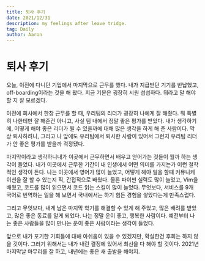 ```yaml
---
title: 퇴사 후기
date: 2021/12/31
description: my feelings after leave tridge.
tag: Daily
author: Aaron
---
```


# 퇴사 후기

오늘, 이전에 다니던 기업에서 마지막으로 근무를 했다. 내가 지급받던 기기를 반납했고, off-boarding이라는 것을 해 봤다. 지금 기분은 굉장히 시원 섭섭하다. 뭐라고 말 해야 할 지 잘 모르겠다.

이전에 회사에서 한창 근무를 할 때, 우리팀의 리더가 굉장히 나에게 잘 해줬다. 뭐 특별히 나한테만 잘 해준건 아니고, 사실 팀 내에서 정말 좋은 평가를 받았다. 내가 생각하기에, 어떻게 해야 좋은 리더가 될 수 있을까에 대해 많은 생각을 하게 해 준 사람이다. 막상 퇴사하려니, 그리고 나 앞에도 우리팀에서 퇴사한 사람이 있어서 그런지 우리팀 리더가 안 좋은 평가를 받을까 걱정됐다.

마지막이라고 생각하니내가 이곳에서 근무하면서 배우고 얻어가는 것들이 뭘까 하는 생각이 들었다. 내가 이곳에서 근무한 기간이 내 인생에서 어떤 의미를 가지는가 이런 철학적인 생각이 든다. 나는 이곳에서 영어가 많이 늘었고, 어떻게 해야 일을 할때 커뮤니케이션을 잘 할 수 있는지 직, 간접적으로 배웠다. 물론 파이썬 실력도 많이 늘었고, Vim을 배웠고, 코드를 많이 읽으면서 코드 읽는 스킬이 많이 늘었다. 무엇보다, 서비스를 9개 국어로 번역하는 일을 해 보면서 국내에서는 하기 힘든 경험을 쌓았다는게 만족스럽다.

그리고 무엇보다, 내게 남은 마지막 학기를 해결할 수 있게 해 주었고, 많은 배려를 받았고, 많은 좋은 동료를 알게 되었다. 나는 정말 운이 좋고, 행복한 사람이다. 예전부터 나는 좋은 사람들을 많이 만나는 운이 좋은 사람이라는 생각이 들었다.

앞으로 내가 포기한 기회들에 대해 아쉬움이 있을 수 있겠지만, 확실한건 후회는 하지 않을 것이다. 그러기 위해서는 내가 내린 결정에 있어서 최선을 다 해야 할 것이다. 2021년 마지막날 마무리를 잘 하고, 내년에는 좋은 새 출발을 해야지.
